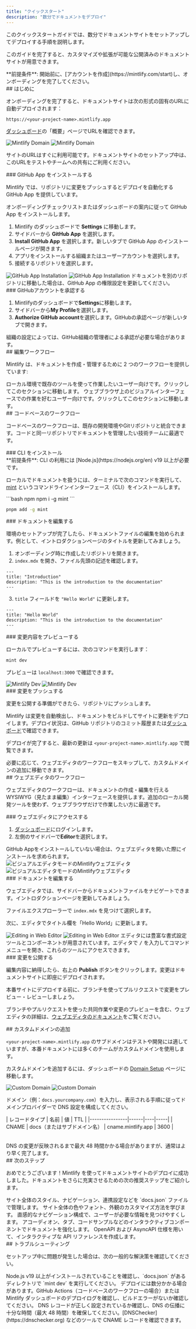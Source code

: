 ```yaml
---
title: "クイックスタート"
description: "数分でドキュメントをデプロイ"
---
```


このクイックスタートガイドでは、数分でドキュメントサイトをセットアップしてデプロイする手順を説明します。

このガイドを完了すると、カスタマイズや拡張が可能な公開済みのドキュメントサイトが用意できます。

<Info>
  **前提条件**: 開始前に、[アカウントを作成](https://mintlify.com/start)し、オンボーディングを完了してください。
</Info>

<div id="getting-started">
  ## はじめに
</div>

オンボーディングを完了すると、ドキュメントサイトは次の形式の固有のURLに自動デプロイされます：

```
https://<your-project-name>.mintlify.app
```

[ダッシュボード](https://dashboard.mintlify.com/)の「概要」ページでURLを確認できます。

<Frame>
  <img src="/images/quickstart/mintlify-domain-light.png" alt="Mintlify Domain" className="block dark:hidden" />

  <img src="/images/quickstart/mintlify-domain-dark.png" alt="Mintlify Domain" className="hidden dark:block" />
</Frame>

サイトのURLはすぐに利用可能です。ドキュメントサイトのセットアップ中は、このURLをテストやチームへの共有にご利用ください。

<div id="install-the-github-app">
  ### GitHub App をインストールする
</div>

Mintlify では、リポジトリに変更をプッシュするとデプロイを自動化する GitHub App を提供しています。

オンボーディングチェックリストまたはダッシュボードの案内に従って GitHub App をインストールします。

1. Mintlify のダッシュボードで **Settings** に移動します。
2. サイドバーから **GitHub App** を選択します。
3. **Install GitHub App** を選択します。新しいタブで GitHub App のインストールページが開きます。
4. アプリをインストールする組織またはユーザーアカウントを選択します。
5. 接続するリポジトリを選択します。

<Frame>
  <img src="/images/quickstart/github-app-installation-light.png" alt="GitHub App Installation" className="block dark:hidden" />

  <img src="/images/quickstart/github-app-installation-dark.png" alt="GitHub App Installation" className="hidden dark:block" />
</Frame>

<Info>
  ドキュメントを別のリポジトリに移動した場合は、GitHub App の権限設定を更新してください。
</Info>

<div id="authorize-your-github-account">
  ### GitHubアカウントを承認する
</div>

1. Mintlifyのダッシュボードで**Settings**に移動します。
2. サイドバーから**My Profile**を選択します。
3. **Authorize GitHub account**を選択します。GitHubの承認ページが新しいタブで開きます。

<Info>
  組織の設定によっては、GitHub組織の管理者による承認が必要な場合があります。
</Info>

<div id="editing-workflows">
  ## 編集ワークフロー
</div>

Mintlify は、ドキュメントを作成・管理するために 2 つのワークフローを提供しています:

<Card title="Code-based workflow" icon="terminal" horizontal href="#code-based-workflow">
  ローカル環境で既存のツールを使って作業したいユーザー向けです。クリックしてこのセクションに移動します。
</Card>

<Card title="Web editor workflow" icon="mouse-pointer-2" horizontal href="#web-editor-workflow">
  ウェブブラウザ上のビジュアルインターフェースでの作業を好むユーザー向けです。クリックしてこのセクションに移動します。
</Card>

<div id="code-based-workflow">
  ## コードベースのワークフロー
</div>

コードベースのワークフローは、既存の開発環境やGitリポジトリと統合できます。コードと同一リポジトリでドキュメントを管理したい技術チームに最適です。

<div id="install-the-cli">
  ### CLI をインストール
</div>

<Info>
  **前提条件**: CLI の利用には [Node.js](https://nodejs.org/en) v19 以上が必要です。
</Info>

ローカルでドキュメントを扱うには、ターミナルで次のコマンドを実行して、[mint](https://www.npmjs.com/package/mint) というコマンドラインインターフェース（CLI）をインストールします。

<CodeGroup>
  ```bash npm
  npm i -g mint
  ```

  ```bash pnpm
  pnpm add -g mint
  ```
</CodeGroup>

<div id="edit-the-documentation">
  ### ドキュメントを編集する
</div>

環境のセットアップが完了したら、ドキュメントファイルの編集を始められます。例として、イントロダクションページのタイトルを更新してみましょう。

1. オンボーディング時に作成したリポジトリを開きます。
2. `index.mdx` を開き、ファイル先頭の記述を確認します。

```mdx index.mdx
---
title: "Introduction"
description: "This is the introduction to the documentation"
---
```

3. `title` フィールドを `"Hello World"` に更新します。

```mdx index.mdx {2}
---
title: "Hello World"
description: "This is the introduction to the documentation"
---
```

<div id="preview-the-changes">
  ### 変更内容をプレビューする
</div>

ローカルでプレビューするには、次のコマンドを実行します：

```bash
mint dev
```

プレビューは `localhost:3000` で確認できます。

<Frame>
  <img src="/images/quickstart/mintlify-dev-light.png" alt="Mintlify Dev" className="block dark:hidden" />

  <img src="/images/quickstart/mintlify-dev-dark.png" alt="Mintlify Dev" className="hidden dark:block" />
</Frame>

<div id="push-the-changes">
  ### 変更をプッシュする
</div>

変更を公開する準備ができたら、リポジトリにプッシュします。

Mintlify は変更を自動検出し、ドキュメントをビルドしてサイトに更新をデプロイします。デプロイ状況は、GitHub リポジトリのコミット履歴または[ダッシュボード](https://dashboard.mintlify.com)で確認できます。

デプロイが完了すると、最新の更新は `<your-project-name>.mintlify.app` で閲覧できます。

<Card title="カスタムドメインの追加に移動" icon="arrow-down" href="#adding-a-custom-domain" horizontal>
  必要に応じて、ウェブエディタのワークフローをスキップして、カスタムドメインの追加に移動できます。
</Card>

<div id="web-editor-workflow">
  ## ウェブエディタのワークフロー
</div>

ウェブエディタのワークフローは、ドキュメントの作成・編集を行えるWYSIWYG（見たまま編集）インターフェースを提供します。追加のローカル開発ツールを使わず、ウェブブラウザだけで作業したい方に最適です。

<div id="access-the-web-editor">
  ### ウェブエディタにアクセスする
</div>

1. [ダッシュボード](https://dashboard.mintlify.com)にログインします。
2. 左側のサイドバーで**Editor**を選択します。

<Info>
  GitHub Appをインストールしていない場合は、ウェブエディタを開いた際にインストールを求められます。
</Info>

<Frame>
  <img alt="ビジュアルエディタモードのMintlifyウェブエディタ" src="/images/quickstart/web-editor-light.png" className="block dark:hidden" />

  <img alt="ビジュアルエディタモードのMintlifyウェブエディタ" src="/images/quickstart/web-editor-dark.png" className="hidden dark:block" />
</Frame>

<div id="edit-the-documentation">
  ### ドキュメントを編集する
</div>

ウェブエディタでは、サイドバーからドキュメントファイルをナビゲートできます。イントロダクションページを更新してみましょう。

ファイルエクスプローラーで `index.mdx` を見つけて選択します。

次に、エディタでタイトル欄を「Hello World」に更新します。

<Frame>
  <img alt="Editing in Web Editor" src="/images/quickstart/web-editor-editing-light.png" className="block dark:hidden" />

  <img alt="Editing in Web Editor" src="/images/quickstart/web-editor-editing-dark.png" className="hidden dark:block" />
</Frame>

<Tip>
  エディタには豊富な書式設定ツールとコンポーネントが用意されています。エディタで <kbd>/</kbd> を入力してコマンドメニューを開き、これらのツールにアクセスできます。
</Tip>

<div id="publish-your-changes">
  ### 変更を公開する
</div>

編集内容に納得したら、右上の **Publish** ボタンをクリックします。変更はドキュメントサイトに即座にデプロイされます。

<Tip>
  本番サイトにデプロイする前に、ブランチを使ってプルリクエストで変更をプレビュー・レビューしましょう。
</Tip>

ブランチやプルリクエストを使った共同作業や変更のプレビューを含む、ウェブエディタの詳細は、[ウェブエディタのドキュメント](/ja/editor)をご覧ください。

<div id="adding-a-custom-domain">
  ## カスタムドメインの追加
</div>

`<your-project-name>.mintlify.app` のサブドメインはテストや開発には適していますが、本番ドキュメントには多くのチームがカスタムドメインを使用します。

カスタムドメインを追加するには、ダッシュボードの [Domain Setup](https://dashboard.mintlify.com/settings/deployment/custom-domain) ページに移動します。

<Frame>
  <img src="/images/quickstart/custom-domain-light.png" alt="Custom Domain" className="block dark:hidden" />

  <img src="/images/quickstart/custom-domain-dark.png" alt="Custom Domain" className="hidden dark:block" />
</Frame>

ドメイン（例：`docs.yourcompany.com`）を入力し、表示される手順に従ってドメインプロバイダーで DNS 設定を構成してください。

<Table>
  | レコードタイプ | 名前 | 値 | TTL |
  |----------------|------|----|-----|
  | CNAME | docs（またはサブドメイン名） | cname.mintlify.app | 3600 |
</Table>

<Info>
  DNS の変更が反映されるまで最大 48 時間かかる場合がありますが、通常はより早く完了します。
</Info>

<div id="next-steps">
  ## 次のステップ
</div>

おめでとうございます！Mintlify を使ってドキュメントサイトのデプロイに成功しました。ドキュメントをさらに充実させるための次の推奨ステップをご紹介します。

<Card title="グローバル設定を行う" icon="settings" href="ja/organize/settings" horizontal>
  サイト全体のスタイル、ナビゲーション、連携設定などを `docs.json` ファイルで管理します。
</Card>

<Card title="テーマをカスタマイズする" icon="paintbrush" href="ja/customize/themes" horizontal>
  サイト全体の色やフォント、外観のカスタマイズ方法を学びます。
</Card>

<Card title="ナビゲーションを整理する" icon="map" href="ja/organize/navigation" horizontal>
  直感的なナビゲーション構成で、ユーザーが必要な情報を見つけやすくします。
</Card>

<Card title="インタラクティブコンポーネントを追加する" icon="puzzle" href="/ja/components/accordions" horizontal>
  アコーディオン、タブ、コードサンプルなどのインタラクティブコンポーネントでドキュメントを強化します。
</Card>

<Card title="API リファレンスを設定する" icon="code" href="/ja/api-playground/overview" horizontal>
  OpenAPI および AsyncAPI 仕様を用いて、インタラクティブな API リファレンスを作成します。
</Card>

<div id="troubleshooting">
  ## トラブルシューティング
</div>

セットアップ中に問題が発生した場合は、次の一般的な解決策を確認してください。

<AccordionGroup>
  <Accordion title="ローカルプレビューが動作しない">
    Node.js v19 以上がインストールされていることを確認し、`docs.json` があるディレクトリで `mint dev` を実行してください。
  </Accordion>

  <Accordion title="変更が本番サイトに反映されない">
    デプロイには数分かかる場合があります。GitHub Actions（コードベースのワークフローの場合）または Mintlify ダッシュボードのデプロイログを確認し、ビルドエラーがないか確認してください。
  </Accordion>

  <Accordion title="カスタムドメインが接続されない">
    DNS レコードが正しく設定されているか確認し、DNS の伝播に十分な時間（最大 48 時間）を確保してください。[DNSChecker](https://dnschecker.org) などのツールで CNAME レコードを確認できます。
  </Accordion>
</AccordionGroup>
